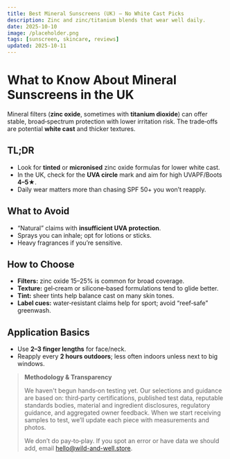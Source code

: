 ```yaml
---
title: Best Mineral Sunscreens (UK) — No White Cast Picks
description: Zinc and zinc/titanium blends that wear well daily.
date: 2025-10-10
image: /placeholder.png
tags: [sunscreen, skincare, reviews]
updated: 2025-10-11
---
```

# What to Know About Mineral Sunscreens in the UK

Mineral filters (**zinc oxide**, sometimes with **titanium dioxide**) can offer stable, broad‑spectrum protection with lower irritation risk. The trade‑offs are potential **white cast** and thicker textures.

## TL;DR
- Look for **tinted** or **micronised** zinc oxide formulas for lower white cast.
- In the UK, check for the **UVA circle** mark and aim for high UVAPF/Boots **4–5★**.
- Daily wear matters more than chasing SPF 50+ you won’t reapply.

## What to Avoid
- “Natural” claims with **insufficient UVA protection**.
- Sprays you can inhale; opt for lotions or sticks.
- Heavy fragrances if you’re sensitive.

## How to Choose
- **Filters:** zinc oxide 15–25% is common for broad coverage.
- **Texture:** gel‑cream or silicone‑based formulations tend to glide better.
- **Tint:** sheer tints help balance cast on many skin tones.
- **Label cues:** water‑resistant claims help for sport; avoid “reef‑safe” greenwash.

## Application Basics
- Use **2–3 finger lengths** for face/neck.
- Reapply every **2 hours outdoors**; less often indoors unless next to big windows.

> **Methodology & Transparency**
>
> We haven't begun hands‑on testing yet. Our selections and guidance are based on:
> third‑party certifications, published test data, reputable standards bodies, material and ingredient disclosures,
> regulatory guidance, and aggregated owner feedback. When we start receiving samples to test,
> we’ll update each piece with measurements and photos.
>
> We don’t do pay‑to‑play. If you spot an error or have data we should add, email hello@wild-and-well.store.
